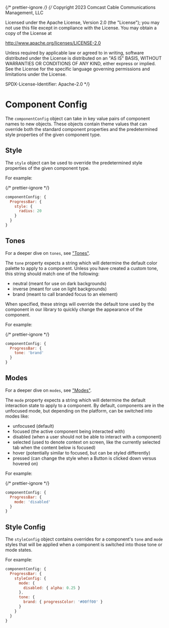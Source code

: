 {/* prettier-ignore */}
{/*
Copyright 2023 Comcast Cable Communications Management, LLC

Licensed under the Apache License, Version 2.0 (the "License");
you may not use this file except in compliance with the License.
You may obtain a copy of the License at

http://www.apache.org/licenses/LICENSE-2.0

Unless required by applicable law or agreed to in writing, software
distributed under the License is distributed on an "AS IS" BASIS,
WITHOUT WARRANTIES OR CONDITIONS OF ANY KIND, either express or implied.
See the License for the specific language governing permissions and
limitations under the License.

SPDX-License-Identifier: Apache-2.0
\*/}


<Meta title="Docs / Theming / Component Config" />

# Component Config

The `componentConfig` object can take in key value pairs of component names to new objects. These objects contain theme values that can override both the standard component properties and the predetermined style properties of the given component type.

## Style

The `style` object can be used to override the predetermined style properties of the given component type.

For example:

{/* prettier-ignore */}
```js
componentConfig: {
  ProgressBar: {
    style: {
      radius: 20
    }
  }
}
```

## Tones

For a deeper dive on `tones`, see ["Tones"](?path=/docs/docs-theming-tones--docs).

The `tone` property expects a string which will determine the default color palette to apply to a component. Unless you have created a custom tone, this string should match one of the following:

- neutral (meant for use on dark backgrounds)
- inverse (meant for use on light backgrounds)
- brand (meant to call branded focus to an element)

When specified, these strings will override the default tone used by the component in our library to quickly change the appearance of the component.

For example:

{/* prettier-ignore */}
```js
componentConfig: {
  ProgressBar: {
    tone: 'brand'
  }
}
```

## Modes

For a deeper dive on `modes`, see ["Modes"](?path=/docs/docs-theming-modes--docs).

The `mode` property expects a string which will determine the default interaction state to apply to a component. By default, components are in the unfocused mode, but depending on the platform, can be switched into modes like:

- unfocused (default)
- focused (the active component being interacted with)
- disabled (when a user should not be able to interact with a component)
- selected (used to denote context on screen, like the currently selected tab when the content below is focused)
- hover (potentially similar to focused, but can be styled differently)
- pressed (can change the style when a Button is clicked down versus hovered on)

For example:

{/* prettier-ignore */}
```js
componentConfig: {
  ProgressBar: {
    mode: 'disabled'
  }
}
```

## Style Config

The `styleConfig` object contains overrides for a component's `tone` and `mode` styles that will be applied when a component is switched into those tone or mode states.

For example:

```js
componentConfig: {
  ProgressBar: {
    styleConfig: {
      mode: {
        disabled: { alpha: 0.25 }
      },
      tone: {
        brand: { progressColor: '#00ff00' }
      }
    }
  }
}
```
